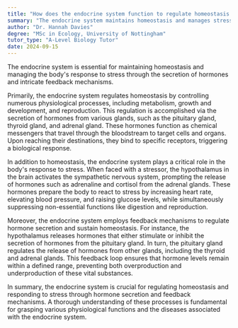 ```yaml
---
title: "How does the endocrine system function to regulate homeostasis and respond to stress?"
summary: "The endocrine system maintains homeostasis and manages stress by secreting hormones and utilizing feedback mechanisms."
author: "Dr. Hannah Davies"
degree: "MSc in Ecology, University of Nottingham"
tutor_type: "A-Level Biology Tutor"
date: 2024-09-15
---
```


The endocrine system is essential for maintaining homeostasis and managing the body's response to stress through the secretion of hormones and intricate feedback mechanisms.

Primarily, the endocrine system regulates homeostasis by controlling numerous physiological processes, including metabolism, growth and development, and reproduction. This regulation is accomplished via the secretion of hormones from various glands, such as the pituitary gland, thyroid gland, and adrenal gland. These hormones function as chemical messengers that travel through the bloodstream to target cells and organs. Upon reaching their destinations, they bind to specific receptors, triggering a biological response.

In addition to homeostasis, the endocrine system plays a critical role in the body's response to stress. When faced with a stressor, the hypothalamus in the brain activates the sympathetic nervous system, prompting the release of hormones such as adrenaline and cortisol from the adrenal glands. These hormones prepare the body to react to stress by increasing heart rate, elevating blood pressure, and raising glucose levels, while simultaneously suppressing non-essential functions like digestion and reproduction.

Moreover, the endocrine system employs feedback mechanisms to regulate hormone secretion and sustain homeostasis. For instance, the hypothalamus releases hormones that either stimulate or inhibit the secretion of hormones from the pituitary gland. In turn, the pituitary gland regulates the release of hormones from other glands, including the thyroid and adrenal glands. This feedback loop ensures that hormone levels remain within a defined range, preventing both overproduction and underproduction of these vital substances.

In summary, the endocrine system is crucial for regulating homeostasis and responding to stress through hormone secretion and feedback mechanisms. A thorough understanding of these processes is fundamental for grasping various physiological functions and the diseases associated with the endocrine system.
    